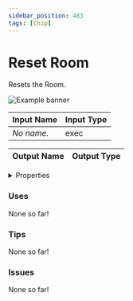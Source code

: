 ```yaml
---
sidebar_position: 483
tags: [Chip]
---
```


# Reset Room

Resets the Room.



![Example banner](./assets/e921b08d-10c2-4be4-86fe-b8c7155cb97b.svg)

| Input Name | Input Type |
|-----------|-----------|
| *No name.* | exec |

| Output Name | Output Type |
|-----------|-----------|


<details>
  <summary>Properties</summary>
  <div>
    <div>
    <table>
      <thead>
        <tr>
          <th>Is beta required?</th>
          <th>❌</th>
        </tr>
        <tr>
          <th>Is this chip a trolling risk?</th>
          <th>❌</th>
        </tr>
        <tr>
          <th>Chip UUID</th>
          <th>e921b08d-10c2-4be4-86fe-b8c7155cb97b</th>
        </tr>
      </thead>
    </table>
    </div>
  </div>
</details>

### Uses

None so far!

### Tips

None so far!

### Issues

None so far!